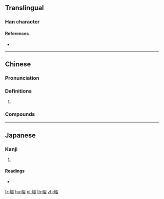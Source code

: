 {{character info/new}}
==Translingual==

===Han character===
{{Han char|rn=46|rad=山|as=11|sn=14|four=27762|canj=USMA|ids=⿰山習}}

====References====
* {{Han ref|kx=0319.111|dkj=08442|dj=0619.200|hdz=10795.200|uh=5D8D|ud=23949|bh=E1AF|bd=57775}}

----

==Chinese==
{{zh-forms}}

===Pronunciation===
{{zh-pron
|m=xí
|c=zaap6
|cat=
}}

===Definitions===
{{zh-hanzi}}

# {{zh-only|嶍峨}}

===Compounds===
{{zh-der|嶍峨}}

----

==Japanese==

===Kanji===
{{ja-kanji|grade=|rs=山11}}

# {{defn|lang=ja|sort=山11}}

====Readings====
* {{ja-readings|on=[[しふ]] (shifu)|kun=}}

[[fr:嶍]]
[[hu:嶍]]
[[pl:嶍]]
[[th:嶍]]
[[zh:嶍]]